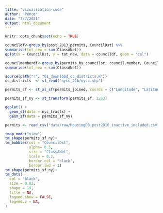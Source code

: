 ```yaml
---
title: "vizualization-code"
author: "Pence"
date: "7/7/2021"
output: html_document
---
```


```r
knitr::opts_chunk$set(echo = TRUE)
```

```r
councildf<-group_by(post_2013_permits, CouncilDst) %>%
summarise(tot_new = sum(ClassANet))
qplot(x = CouncilDst, y = tot_new, data = councildf, geom = "col")
```

```r
councilmemberdf<-group_by(permits_by_councilor, council.member, CouncilDst) %>%
summarise(tot_new = sum(ClassANet))
```



```r
source(path("r", "01_download_cc_districts.R"))
cc_districts  <- sf_read("nycc_21b/nycc.shp")
```



```r
permits_sf <- st_as_sf(permits_joined, coords = c("Longitude", "Latitude"), crs = 4326)

permits_sf_ny <- st_transform(permits_sf, 2263)

ggplot() +
  geom_sf(data = nyc_tracts) +
  geom_sf(data = permits_sf_ny)
```

```r
permits <- read_csv("data/raw/HousingDB_post2010_inactive_included.csv")
```


```r
tmap_mode("view")
tm_shape(permits_sf_ny)+
tm_bubbles(col = "CouncilDst",
           alpha= 0.5,
           size = "ClassANet",
           scale = 0.2,
           border.col = "black",
           border.lwd = 1)
tm_shape(permits_sf_ny)+
tm_dots(
  col = "black",
  size = 0.02,
  shape = 19,
  title = NA,
  legend.show = FALSE,
  legend.z = NA,
)
```
  